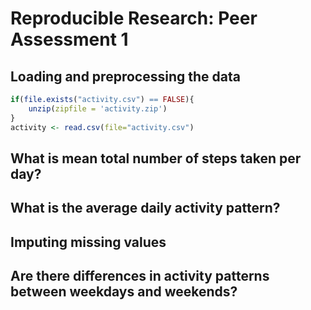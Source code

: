 # Reproducible Research: Peer Assessment 1


## Loading and preprocessing the data
```r
if(file.exists("activity.csv") == FALSE){
    unzip(zipfile = 'activity.zip')    
}
activity <- read.csv(file="activity.csv")
```


## What is mean total number of steps taken per day?



## What is the average daily activity pattern?



## Imputing missing values



## Are there differences in activity patterns between weekdays and weekends?
